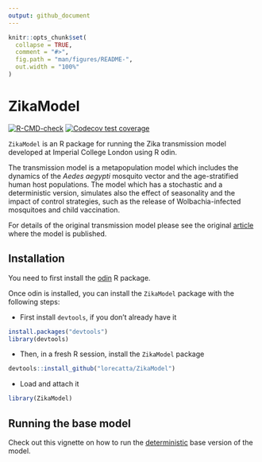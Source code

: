 ```yaml
---
output: github_document
---
```


<!-- README.md is generated from README.Rmd. Please edit that file -->

```r
knitr::opts_chunk$set(
  collapse = TRUE,
  comment = "#>",
  fig.path = "man/figures/README-",
  out.width = "100%"
)
```
# ZikaModel

<!-- badges: start -->
[![R-CMD-check](https://github.com/lorecatta/ZikaModel/actions/workflows/R-CMD-check.yaml/badge.svg)](https://github.com/lorecatta/ZikaModel/actions/workflows/R-CMD-check.yaml)
[![Codecov test coverage](https://codecov.io/gh/mrc-ide/ZikaModel/branch/master/graph/badge.svg)](https://codecov.io/gh/mrc-ide/ZikaModel?branch=master)
<!-- badges: end -->

`ZikaModel` is an R package for running the Zika transmission model 
developed at Imperial College London using R odin.

The transmission model is a metapopulation model which includes the 
dynamics of the _Aedes aegypti_ mosquito vector and the age-stratified human host 
populations. The model which has a stochastic and a deterministic version,
simulates also the effect of seasonality and the impact of control strategies, 
such as the release of Wolbachia-infected mosquitoes and child vaccination.

For details of the original transmission model please see the original [article](https://science.sciencemag.org/content/353/6297/353) where the model 
is published.

## Installation
You need to first install the [odin](https://github.com/mrc-ide/odin) R package. 

Once odin is installed, you can install the `ZikaModel` package with the 
following steps:  

- First install `devtools`, if you don't already have it

```r
install.packages("devtools")
library(devtools)
```
- Then, in a fresh R session, install the `ZikaModel` package

```r
devtools::install_github("lorecatta/ZikaModel")
```

- Load and attach it 
```r
library(ZikaModel)
```

## Running the base model
Check out this vignette on how to run the [deterministic](https://lorecatta.github.io/ZikaModel/articles/deterministic_base.html) 
base version of the model. 
